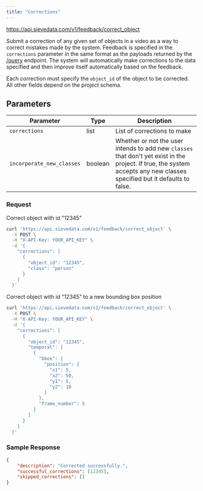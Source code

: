 ```yaml
---
title: "Corrections"
---
```



<Request method="POST">https://api.sievedata.com/v1/feedback/correct_object</Request>

Submit a correction of any given set of objects in a video as a way to correct mistakes made by the system. Feedback is specified in the `corrections` parameter in the same format as the payloads returned by the [/query](/query/metadata) endpoint. The system will automatically make corrections to the data specified and then improve itself automatically based on the feedback.

Each correction must specify the `object_id` of the object to be corrected. All other fields depend on the project schema.

## Parameters

| Parameter | Type | Description |
| ---- | ----- | ---- |
| `corrections` | list | List of corrections to make |
| `incorporate_new_classes` | boolean | Whether or not the user intends to add new `classes` that don't yet exist in the project. If true, the system accepts any new classes specified but it defaults to false. |

### Request

Correct object with id "12345"

```bash Terminal
curl 'https://api.sievedata.com/v1/feedback/correct_object' \
  -X POST \
  -H "X-API-Key: YOUR_API_KEY" \
  -d '{
    "corrections": [
      {
        "object_id": "12345",
        "class": "person"
      }
    ]
  }'
```

Correct object with id "12345" to a new bounding box position

```bash Terminal
curl 'https://api.sievedata.com/v1/feedback/correct_object' \
  -X POST \
  -H "X-API-Key: YOUR_API_KEY" \
  -d '{
    "corrections": [
      {
        "object_id": "12345",
        "temporal": [
          {
            "bbox": {
              "position": {
                "x1": 5,
                "x2": 50,
                "y1": 5,
                "y2": 10
              }
            },
            "frame_number": 5
          }
        ]
      }
    ]
  }'
```

### Sample Response

```json
{
    "description": "Corrected successfully.",
    "successful_corrections": [12345],
    "skipped_corrections": []
}
```